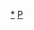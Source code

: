{{asbox
|icon={{bio icon|Poland|35}}
|name=Template:Poland-bio-stub
|category=波兰人物小作品
|subject=與[[波兰人|波兰人物]]相關的}}<noinclude>
[[Category:波兰人物小作品|*]]
[[Category:歐洲人物小作品模板|P]]
</noinclude>
